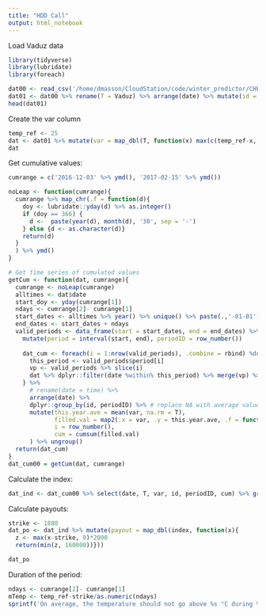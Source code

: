 ```yaml
---
title: "HDD Call"
output: html_notebook
---
```


Load Vaduz data

```r
library(tidyverse)
library(lubridate)
library(foreach)

dat00 <- read_csv('/home/dmasson/CloudStation/code/winter_predictor/CHE_Average temperature_msTempAvg_all_vaduz.csv')
dat01 <- dat00 %>% rename(T = Vaduz) %>% arrange(date) %>% mutate(id = 1)
head(dat01)
```



Create the var column

```r
temp_ref <- 25
dat <- dat01 %>% mutate(var = map_dbl(T, function(x) max(c(temp_ref-x, 0))))
dat
```

Get cumulative values:


```r
cumrange = c('2016-12-03' %>% ymd(), '2017-02-15' %>% ymd())

noLeap <- function(cumrange){
  cumrange %>% map_chr(.f = function(d){
    doy <- lubridate::yday(d) %>% as.integer()
    if (doy == 366) { 
      d <-  paste(year(d), month(d), '30', sep = '-')
    } else {d <- as.character(d)}
    return(d)
  }
  ) %>% ymd()
}

# Get time series of cumulated values
getCum <- function(dat, cumrange){
  cumrange <- noLeap(cumrange)
  alltimes <- dat$date
  start_doy <- yday(cumrange[1])
  ndays <- cumrange[2]- cumrange[1]
  start_dates <- alltimes %>% year() %>% unique() %>% paste(.,'-01-01') %>% ymd() + days(start_doy-1) # minus one day because already counted with 1st January
  end_dates <- start_dates + ndays
  valid_periods <- data_frame(start = start_dates, end = end_dates) %>% arrange(start) %>% 
    mutate(period = interval(start, end), periodID = row_number()) 
  
    dat_cum <- foreach(i = 1:nrow(valid_periods), .combine = rbind) %do% {
      this_period <- valid_periods$period[i]
      vp <- valid_periods %>% slice(i)
      dat %>% dplyr::filter(date %within% this_period) %>% merge(vp) %>% as_data_frame()
    } %>% 
      # rename(date = time) %>% 
      arrange(date) %>% 
      dplyr::group_by(id, periodID) %>% # replace NA with average value over this period
      mutate(this.year.ave = mean(var, na.rm = T),
             filled.val = map2(.x = var, .y = this.year.ave, .f = function(x, y) {ifelse(is.na(x), y, x)} ),
             i = row_number(),
             cum = cumsum(filled.val)
      ) %>% ungroup()
  return(dat_cum) 
}
dat_cum00 = getCum(dat, cumrange)
```

Calculate the index:

```r
dat_ind <- dat_cum00 %>% select(date, T, var, id, periodID, cum) %>% group_by(id, periodID) %>% summarise(end = max(date), index = max(cum)) 

```

Calculate payouts:


```r
strike <- 1880
dat_po <- dat_ind %>% mutate(payout = map_dbl(index, function(x){
  z <- max(x-strike, 0)*2000
  return(min(z, 160000))}))

dat_po
```

Duration of the period:

```r
ndays <- cumrange[2]- cumrange[1]
mTemp <- temp_ref-strike/as.numeric(ndays)
sprintf('On average, the temperature should not go above %s °C during %s days (i.e. between %s and %s)', round(mTemp, 1), ndays, cumrange[1], cumrange[2]) %>% writeLines()
```

